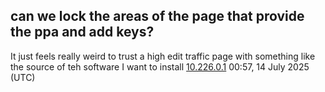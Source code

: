 == can we lock the areas of the page that provide the ppa and add keys? ==

It just feels really weird to trust a high edit traffic page with something like the source of teh software I want to install [[Special:Contributions/10.226.0.1|10.226.0.1]] 00:57, 14 July 2025 (UTC)